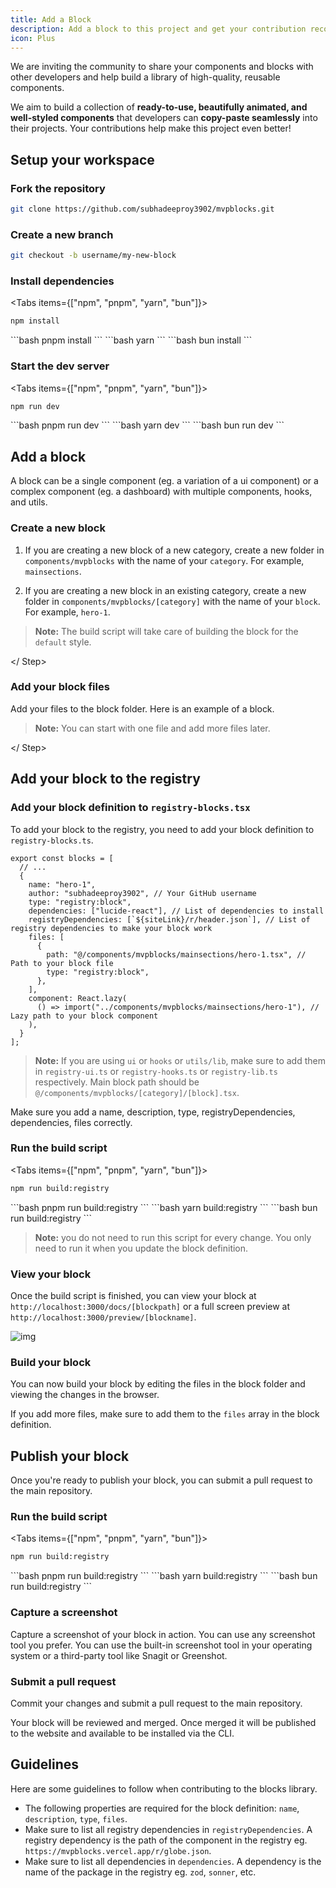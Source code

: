 ```yaml
---
title: Add a Block
description: Add a block to this project and get your contribution recognized.
icon: Plus
---
```



We are inviting the community to share your components and blocks with other developers and help build a library of high-quality, reusable components.

We aim to build a collection of **ready-to-use, beautifully animated, and well-styled components** that developers can **copy-paste seamlessly** into their projects. Your contributions help make this project even better!

## Setup your workspace

<Steps>

<Step>

### Fork the repository

```bash
git clone https://github.com/subhadeeproy3902/mvpblocks.git
```

</Step>

<Step>

### Create a new branch

```bash
git checkout -b username/my-new-block
```

</Step>

<Step>

### Install dependencies

<Tabs items={["npm", "pnpm", "yarn", "bun"]}>
  <Tab>
  ```bash 
  npm install 
  ```
  </Tab>
  <Tab>
  ```bash 
  pnpm install 
  ```
  </Tab>
  <Tab>
  ```bash 
  yarn 
  ```
  </Tab>
  <Tab>
  ```bash 
  bun install  
  ```
  </Tab>
</Tabs>

</Step>

<Step>

### Start the dev server

<Tabs items={["npm", "pnpm", "yarn", "bun"]}>
  <Tab>
  ```bash 
  npm run dev
  ```
  </Tab>
  <Tab>
  ```bash 
  pnpm run dev
  ```
  </Tab>
  <Tab>
  ```bash 
  yarn dev
  ```
  </Tab>
  <Tab>
  ```bash 
  bun run dev
  ```
  </Tab>
</Tabs>

</Step>

</Steps>

## Add a block

A block can be a single component (eg. a variation of a ui component) or a complex component (eg. a dashboard) with multiple components, hooks, and utils.

<Steps>

<Step>

### Create a new block

1. If you are creating a new block of a new category, create a new folder in `components/mvpblocks` with the name of your `category`. For example, `mainsections`.

2. If you are creating a new block in an existing category, create a new folder in `components/mvpblocks/[category]` with the name of your `block`. For example, `hero-1`.

> **Note:** The build script will take care of building the block for the `default` style.

</ Step>

<Step>

### Add your block files

Add your files to the block folder. Here is an example of a block.

<Files>
  <Folder name="component" defaultOpen>
    <Folder name="mvpblocks" defaultOpen>
      <Folder name="your-category" defaultOpen>
        <File name="your-block.tsx" />
      </Folder>
    </Folder>
    <Folder name="ui" defaultOpen>
      <File name="button.tsx" />
      <File name="tabs.tsx" />
      <File name="dialog.tsx" />
    </Folder>
  </Folder>
  <Folder name="hooks" defaultOpen>
    <File name="useYourHook.ts" />
  </Folder>
</Files>

> **Note:** You can start with one file and add more files later.

</ Step>

</Steps>

## Add your block to the registry

<Steps>

<Step>

### Add your block definition to `registry-blocks.tsx`

To add your block to the registry, you need to add your block definition to `registry-blocks.ts`.

```tsx title="registry/registry-blocks.tsx"
export const blocks = [
  // ...
  {
    name: "hero-1",
    author: "subhadeeproy3902", // Your GitHub username
    type: "registry:block",
    dependencies: ["lucide-react"], // List of dependencies to install
    registryDependencies: [`${siteLink}/r/header.json`], // List of registry dependencies to make your block work
    files: [
      {
        path: "@/components/mvpblocks/mainsections/hero-1.tsx", // Path to your block file
        type: "registry:block",
      },
    ],
    component: React.lazy(
      () => import("../components/mvpblocks/mainsections/hero-1"), // Lazy path to your block component
    ),
  }
];
```

> **Note:** If you are using `ui` or `hooks` or `utils/lib`, make sure to add them in `registry-ui.ts` or `registry-hooks.ts` or `registry-lib.ts` respectively. Main block path should be `@/components/mvpblocks/[category]/[block].tsx`.

Make sure you add a name, description, type, registryDependencies, dependencies, files correctly.

</Step>

<Step>

### Run the build script

<Tabs items={["npm", "pnpm", "yarn", "bun"]}>
  <Tab>
  ```bash 
  npm run build:registry
  ```
  </Tab>
  <Tab>
  ```bash 
  pnpm run build:registry
  ```
  </Tab>
  <Tab>
  ```bash 
  yarn build:registry
  ```
  </Tab>
  <Tab>
  ```bash 
  bun run build:registry
  ```
  </Tab>
</Tabs>

> **Note:** you do not need to run this script for every change. You only need to run it when you update the block definition.

</Step>

<Step>

### View your block

Once the build script is finished, you can view your block at `http://localhost:3000/docs/[blockpath]` or a full screen preview at `http://localhost:3000/preview/[blockname]`.

![img](/previewimg.webp)

</Step>

<Step>

### Build your block

You can now build your block by editing the files in the block folder and viewing the changes in the browser.

If you add more files, make sure to add them to the `files` array in the block definition.

</Step>

</Steps>

## Publish your block

Once you're ready to publish your block, you can submit a pull request to the main repository.

<Steps>

<Step>

### Run the build script

<Tabs items={["npm", "pnpm", "yarn", "bun"]}>
  <Tab>
  ```bash 
  npm run build:registry
  ```
  </Tab>
  <Tab>
  ```bash 
  pnpm run build:registry
  ```
  </Tab>
  <Tab>
  ```bash 
  yarn build:registry
  ```
  </Tab>
  <Tab>
  ```bash 
  bun run build:registry
  ```
  </Tab>
</Tabs>

</Step>

<Step>

### Capture a screenshot

Capture a screenshot of your block in action. You can use any screenshot tool you prefer.
You can use the built-in screenshot tool in your operating system or a third-party tool like Snagit or Greenshot.

</Step>

<Step>

### Submit a pull request

Commit your changes and submit a pull request to the main repository.

Your block will be reviewed and merged. Once merged it will be published to the website and available to be installed via the CLI.

</Step>

</Steps>

## Guidelines

Here are some guidelines to follow when contributing to the blocks library.

- The following properties are required for the block definition: `name`, `description`, `type`, `files`.
- Make sure to list all registry dependencies in `registryDependencies`. A registry dependency is the path of the component in the registry eg. `https://mvpblocks.vercel.app/r/globe.json`.
- Make sure to list all dependencies in `dependencies`. A dependency is the name of the package in the registry eg. `zod`, `sonner`, etc.
